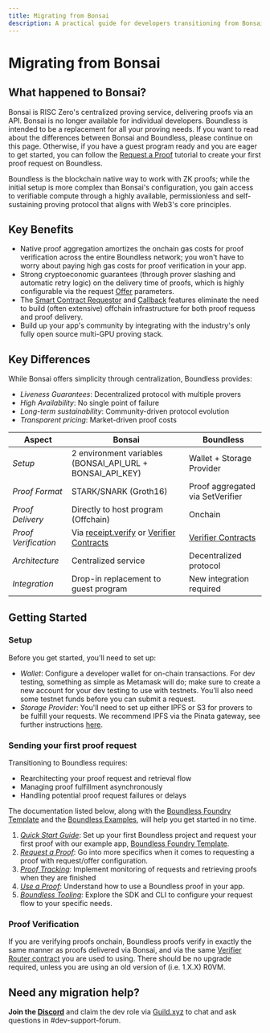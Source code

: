 ```yaml
---
title: Migrating from Bonsai
description: A practical guide for developers transitioning from Bonsai to Boundless
---
```


# Migrating from Bonsai

## What happened to Bonsai?

Bonsai is RISC Zero's centralized proving service, delivering proofs via an API. Bonsai is no longer available for individual developers. Boundless is intended to be a replacement for all your proving needs. If you want to read about the differences between Bonsai and Boundless, please continue on this page. Otherwise, if you have a guest program ready and you are eager to get started, you can follow the [Request a Proof](/developers/tutorials/request) tutorial to create your first proof request on Boundless.

Boundless is the blockchain native way to work with ZK proofs; while the initial setup is more complex than Bonsai's  configuration, you gain access to verifiable compute through a highly available, permissionless and self-sustaining proving protocol that aligns with Web3's core principles.

## Key Benefits

- Native proof aggregation amortizes the onchain gas costs for proof verification across the entire Boundless network; you won't have to worry about paying high gas costs for proof verification in your app.
- Strong cryptoeconomic guarantees (through prover slashing and automatic retry logic) on the delivery time of proofs, which is highly configurable via the request [Offer](/developers/tutorials/pricing) parameters.
- The [Smart Contract Requestor](/developers/tutorials/smart-contract-requestor) and [Callback](/developers/tutorials/callbacks) features eliminate the need to build (often extensive) offchain infrastructure for both proof requess and proof delivery.
- Build up your app's community by integrating with the industry's only fully open source multi-GPU proving stack.

## Key Differences

While Bonsai offers simplicity through centralization, Boundless provides:

- *Liveness Guarantees*: Decentralized protocol with multiple provers
- *High Availability*: No single point of failure
- *Long-term sustainability*: Community-driven protocol evolution
- *Transparent pricing*: Market-driven proof costs

| Aspect | Bonsai | Boundless |
|--------|--------|-----------|
| *Setup* | 2 environment variables (BONSAI_API_URL + BONSAI_API_KEY) | Wallet + Storage Provider  |
| *Proof Format* | STARK/SNARK (Groth16) | Proof aggregated via SetVerifier |
| *Proof Delivery* | Directly to host program (Offchain) | Onchain |
| *Proof Verification* | Via [receipt.verify](https://docs.rs/risc0-zkvm/latest/risc0_zkvm/struct.Receipt.html#method.verify) or [Verifier Contracts](/developers/smart-contracts/verifier-contracts) | [Verifier Contracts](/developers/smart-contracts/verifier-contracts)|
| *Architecture* | Centralized service | Decentralized protocol |
| *Integration* | Drop-in replacement to guest program | New integration required |

## Getting Started

### Setup

Before you get started, you'll need to set up:

- *Wallet*: Configure a developer wallet for on-chain transactions. For dev testing, something as simple as Metamask will do; make sure to create a new account for your dev testing to use with testnets. You'll also need some testnet funds before you can submit a request.
- *Storage Provider*: You'll need to set up either IPFS or S3 for provers to be fulfill your requests. We recommend IPFS via the Pinata gateway, see further instructions [here](/developers/tutorials/request#storage-provider).

### Sending your first proof request

Transitioning to Boundless requires:

- Rearchitecting your proof request and retrieval flow
- Managing proof fulfillment asynchronously
- Handling potential proof request failures or delays

The documentation listed below, along with the [Boundless Foundry Template](https://github.com/boundless-xyz/boundless-foundry-template) and the [Boundless Examples](https://github.com/boundless-xyz/boundless/tree/main/examples), will help you get started in no time.

1. *[Quick Start Guide](/developers/quick-start)*: Set up your first Boundless project and request your first proof with our example app, [Boundless Foundry Template](https://github.com/boundless-xyz/boundless-foundry-template).
2. *[Request a Proof](/developers/tutorials/request)*: Go into more specifics when it comes to requesting a proof with request/offer configuration.
3. *[Proof Tracking](/developers/tutorials/tracking)*: Implement monitoring of requests and retrieving proofs when they are finished
4. *[Use a Proof](/developers/tutorials/use)*: Understand how to use a Boundless proof in your app.
5. *[Boundless Tooling](/developers/tooling/sdk)*: Explore the SDK and CLI to configure your request flow to your specific needs.


### Proof Verification

If you are verifying proofs onchain, Boundless proofs verify in exactly the same manner as proofs delivered via Bonsai, and via the same [Verifier Router contract](/developers/smart-contracts/verifier-contracts) you are used to using. There should be no upgrade required, unless you are using an old version of (i.e. 1.X.X) R0VM.

## Need any migration help?

**Join the [Discord](https://discord.gg/aXRuD6spez)** and claim the dev role via [Guild.xyz](https://guild.xyz/boundless-xyz) to chat and ask questions in #dev-support-forum.
